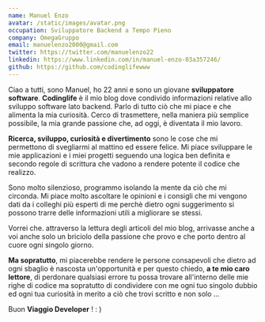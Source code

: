 ```yaml
---
name: Manuel Enzo
avatar: /static/images/avatar.png
occupation: Sviluppatore Backend a Tempo Pieno
company: OmegaGruppo
email: manuelenzo2000@gmail.com
twitter: https://twitter.com/manuelenzo22
linkedin: https://www.linkedin.com/in/manuel-enzo-03a357246/
github: https://github.com/codinglifewww
---
```


Ciao a tutti,
sono Manuel, ho 22 anni e sono un giovane **sviluppatore software**. 
**Codinglife** è il mio blog dove condivido informazioni relative allo sviluppo software lato backend. Parlo di tutto ciò
che mi piace e che alimenta la mia curiosità. Cerco di trasmettere, nella maniera più semplice possibile, la mia grande passione che, ad oggi, è diventata
il mio lavoro. 

**Ricerca, sviluppo, curiosità e divertimento** sono le cose che mi permettono di svegliarmi al mattino ed essere felice. 
Mi piace sviluppare le mie applicazioni e i miei progetti seguendo una logica ben definita e secondo regole di scrittura che vadono a rendere 
potente il codice che realizzo.

Sono molto silenzioso, programmo isolando la mente da ciò che mi circonda. Mi piace molto ascoltare le opinioni e i consigli che mi vengono dati da
i colleghi più esperti di me perchè dietro ogni suggerimento si possono trarre delle informazioni utili a migliorare se stessi.

Vorrei che. attraverso la lettura degli articoli del mio blog, arrivasse anche a voi anche solo un briciolo della passione che provo e che porto
dentro al cuore ogni singolo giorno. 

**Ma sopratutto**, mi piacerebbe rendere le persone consapevoli che dietro ad ogni sbaglio è nascosta un'opportunità e per questo chiedo, **a te
mio caro lettore**, di perdonare qualsiasi errore tu possa trovare all'interno delle mie righe di codice ma sopratutto di condividere con me 
ogni tuo singolo dubbio ed ogni tua curiosità in merito a ciò che trovi scritto e non solo ... 

Buon **Viaggio Developer** ! : )
